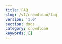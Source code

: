 ```yaml
---
title: FAQ
slug: /v1/crowdloan/faq
version: '1.0'
section: docs
category: crowdloan
keywords: []
---
```


<!-- TODO:

// FAQ
//
// This page will be documented prior to crowdloan campaign
// It will outline common questions regarding crowdloan contributions

<!-- END -->
